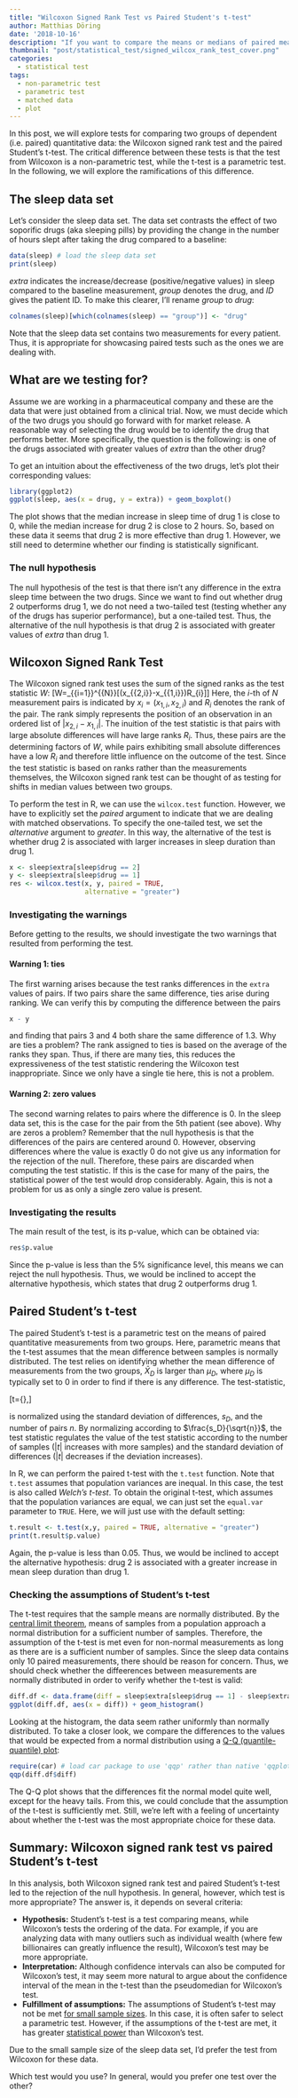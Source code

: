 ```yaml
---
title: "Wilcoxon Signed Rank Test vs Paired Student's t-test"
author: Matthias Döring
date: '2018-10-16'
description: "If you want to compare the means or medians of paired measurements, you can use a paired Student's t-test or a Wilcoxon signed rank test, respectively. This post explores the properties of these two tests and contrasts them."
thumbnail: "post/statistical_test/signed_wilcox_rank_test_cover.png"
categories:
  - statistical test
tags:
  - non-parametric test
  - parametric test
  - matched data
  - plot
---
```

In this post, we will explore tests for comparing two groups of dependent (i.e.\ paired) quantitative data: the Wilcoxon signed rank test and the paired Student's t-test. The critical difference between these tests is that the test from Wilcoxon is a non-parametric test, while the t-test is a parametric test. In the following, we will explore the ramifications of this difference.
<!--more-->

## The sleep data set

Let's consider the sleep data set. The data set contrasts the effect of two soporific drugs (aka sleeping pills) by providing the change in the number of hours slept after taking the drug compared to a baseline:
```r
data(sleep) # load the sleep data set
print(sleep)
```

*extra* indicates the increase/decrease (positive/negative values) in sleep compared to the baseline measurement, *group* denotes the drug, and *ID* gives the patient ID. To make this clearer, I'll rename *group* to *drug*:

```r
colnames(sleep)[which(colnames(sleep) == "group")] <- "drug"
```

Note that the sleep data set contains two measurements for every patient. Thus, it is appropriate for showcasing paired tests such as the ones we are dealing with.

## What are we testing for?
Assume we are working in a pharmaceutical company and these are the data that were just obtained from a clinical trial. Now, we must decide which of the two drugs you should go forward with for market release. A reasonable way of selecting the drug would be to identify the drug that performs better. More specifically, the question is the following: is one of the drugs associated with greater values of *extra* than the other drug?

To get an intuition about the effectiveness of the two drugs, let's plot their corresponding values:

```r
library(ggplot2)
ggplot(sleep, aes(x = drug, y = extra)) + geom_boxplot()
```

The plot shows that the median increase in sleep time of drug 1 is close to 0, while the median increase for drug 2 is close to 2 hours. So, based on these data it seems that drug 2 is more effective than drug 1. However, we still need to determine whether our finding is statistically significant. 

### The null hypothesis
The null hypothesis of the test is that there isn't any difference in the extra sleep time between the two drugs. Since we want to find out whether drug 2 outperforms drug 1, we do not need a two-tailed test (testing whether any of the drugs has superior performance), but a one-tailed test. Thus, the alternative of the null hypothesis is that drug 2 is associated with greater values of *extra* than drug 1.

## Wilcoxon Signed Rank Test
The Wilcoxon signed rank test uses the sum of the signed ranks as the test statistic $W$:
\[W=\sum _{{i=1}}^{{N}}[\operatorname{sgn}(x_{{2,i}}-x_{{1,i}})\cdot R_{i}]\]
Here, the $i$-th of $N$ measurement pairs is indicated by $x_i = (x_{1,i}, x_{2,i})$ and $R_{i}$ denotes the rank of the pair. The rank simply represents the position of an observation in an ordered list of $|x_{2,i} - x_{1,i}|$. The inuition of the test statistic is that pairs with large absolute differences will have large ranks $R_{i}$. Thus, these pairs are the determining factors of $W$, while pairs exhibiting small absolute differences have a low $R_{i}$ and therefore little influence on the outcome of the test. Since the test statistic is based on ranks rather than the measurements themselves, the Wilcoxon signed rank test can be thought of as testing for shifts in median values between two groups.

To perform the test in R, we can use the `wilcox.test` function. However, we have to explicitly set the *paired* argument to indicate that we are dealing with matched observations. To specify the one-tailed test, we set the *alternative* argument to *greater*. In this way, the alternative of the test is whether drug 2 is associated with larger increases in sleep duration than drug 1.

```r
x <- sleep$extra[sleep$drug == 2]
y <- sleep$extra[sleep$drug == 1]
res <- wilcox.test(x, y, paired = TRUE, 
                   alternative = "greater")
```

### Investigating the warnings
Before getting to the results, we should investigate the two warnings that resulted from performing the test.

#### Warning 1: ties
The first warning arises because the test ranks differences in the `extra` values of pairs. If two pairs share the same difference, ties arise during ranking. We can verify this by computing the difference between the pairs
```r
x - y
```
and finding that pairs 3 and 4 both share the same difference of 1.3. Why are ties a problem? The rank assigned to ties is based on the average of the ranks they span. Thus, if there are many ties, this reduces the expressiveness of the test statistic rendering the Wilcoxon test inappropriate. Since we only have a single tie here, this is not a problem. 

#### Warning 2: zero values
The second warning relates to pairs where the difference is 0. In the sleep data set, this is the case for the pair from the 5th patient (see above). Why are zeros a problem? Remember that the null hypothesis is that the differences of the pairs are centered around 0. However, observing differences where the value is exactly 0 do not give us any information for the rejection of the null. Therefore, these pairs are discarded when computing the test statistic. If this is the case for many of the pairs, the statistical power of the test would drop considerably. Again, this is not a problem for us as only a single zero value is present.

### Investigating the results
The main result of the test, is its p-value, which can be obtained via:

```r
res$p.value
```

Since the p-value is less than the 5% significance level, this means we can reject the null hypothesis. Thus, we would be inclined to accept the alternative hypothesis, which states that drug 2 outperforms drug 1.

## Paired Student's t-test
The paired Student's t-test is a parametric test on the means of paired quantitative measurements from two groups. Here, parametric means that the t-test assumes that the mean difference between samples is normally distributed. The test relies on identifying whether the mean difference of measurements from the two groups, $\bar{X}_{D}$ is larger than $\mu_D$, where $\mu_D$ is typically set to 0 in order to find if there is any difference. The test-statistic,

\[\displaystyle t={\frac {{\bar {X}}_{D}-\mu _{0}}{\frac {s_{D}}{\sqrt {n}}}},\]

is normalized using the standard deviation of differences, $s_D$, and the number of pairs $n$. By normalizing according to $\frac{s_D}{\sqrt{n}}$, the test statistic regulates the value of the test statistic according to the number of samples ($|t|$ increases with more samples) and the standard deviation of differences ($|t|$ decreases if the deviation increases).

In R, we can perform the paired t-test with the `t.test` function. Note that `t.test` assumes that population variances are inequal. In this case, the test is also called *Welch's t-test*. To obtain the original t-test, which assumes that the population variances are equal, we can just set the `equal.var` parameter to `TRUE`. Here, we will just use with the default setting:

```r
t.result <- t.test(x,y, paired = TRUE, alternative = "greater")
print(t.result$p.value)
```

Again, the p-value is less than 0.05. Thus, we would be inclined to accept the alternative hypothesis: drug 2 is associated with a greater increase in mean sleep duration than drug 1.

### Checking the assumptions of Student's t-test

The t-test requires that the sample means are normally distributed. By the [central limit theorem](https://en.wikipedia.org/wiki/Central_limit_theorem), means of samples from a population approach a normal distribution for a sufficient number of samples. Therefore, the assumption of the t-test is met even for non-normal measurements as long as there are is a sufficient number of samples. Since the sleep data contains only 10 paired measurements, there should be reason for concern. Thus, we should check whether the diffeerences between measurements are normally distributed in order to verify whether the t-test is valid:

```r
diff.df <- data.frame(diff = sleep$extra[sleep$drug == 1] - sleep$extra[sleep$drug == 2])
ggplot(diff.df, aes(x = diff)) + geom_histogram()
```

Looking at the histogram, the data seem rather uniformly than normally distributed. To take a closer look, we compare the differences to the values that would be expected from a normal distribution using a [Q-Q (quantile-quantile) plot](https://en.wikipedia.org/wiki/Q%E2%80%93Q_plot):

```r
require(car) # load car package to use 'qqp' rather than native 'qqplot' function
qqp(diff.df$diff)
```

The Q-Q plot shows that the differences fit the normal model quite well, except for the heavy tails. From this, we could conclude that the assumption of the t-test is sufficiently met. Still, we're left with a feeling of uncertainty about whether the t-test was the most appropriate choice for these data.

## Summary: Wilcoxon signed rank test vs paired Student's t-test

In this analysis, both Wilcoxon signed rank test and paired Student's t-test led to the rejection of the null hypothesis. In general, however, which test is more appropriate? The answer is, it depends on several criteria:

* **Hypothesis:** Student's t-test is a test comparing means, while Wilcoxon's tests the ordering of the data. For example, if you are analyzing data with many outliers such as individual wealth (where few billionaires can greatly influence the result), Wilcoxon's test may be more appropriate.
* **Interpretation:** Although confidence intervals can also be computed for Wilcoxon's test, it may seem more natural to argue about the confidence interval of the mean in the t-test than the pseudomedian for Wilcoxon's test.
* **Fulfillment of assumptions:** The assumptions of Student's t-test may not be met [for small sample sizes](/post/statistical_test/parametric_sample_size/). In this case, it is often safer to select a parametric test. However, if the assumptions of the t-test are met, it has greater [statistical power](https://en.wikipedia.org/wiki/Power_(statistics)) than Wilcoxon's test.

Due to the small sample size of the sleep data set, I'd prefer the test from Wilcoxon for these data. 

Which test would you use? In general, would you prefer one test over the other?
